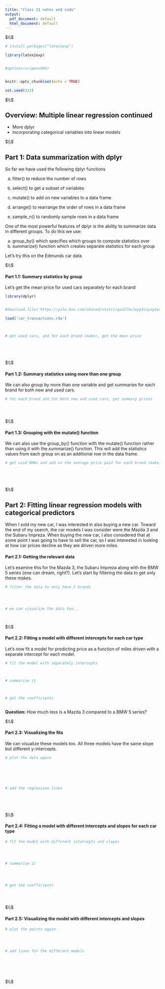 ```yaml
---
title: "Class 21 notes and code"
output:
  pdf_document: default
  html_document: default
---
```






$\\$





```r

# install.packages("latex2exp")

library(latex2exp)


#options(scipen=999)


knitr::opts_chunk$set(echo = TRUE)

set.seed(123)

```



$\\$




## Overview: Multiple linear regression continued



 * More dplyr
 * Incorporating categorical variables into linear models






$\\$







## Part 1: Data summarization with dplyr


So far we have used the following dplyr functions

a) filter() to reduce the number of rows

b) select() to get a subset of variables 

c) mutate() to add on new variables to a data frame

d) arrange() to rearrange the order of rows in a data frame

e) sample_n() to randomly sample rows in a data frame



One of the most powerful features of dplyr is the ability to summarize data in different groups. To do this we use:

a) group_by() which specifies which groups to compute statistics over
b) summarize() function which creates separate statistics for each group 


Let's try this on the Edmunds car data




$\\$





#### Part 1.1: Summary statistics by group


Let's get the mean price for used cars separately for each brand




```r


library(dplyr)


#download.file('https://yale.box.com/shared/static/gzu5lhulepp3zsyxptwxoeafpst1ccdv.rda', 'car_transactions.rda')

load('car_transactions.rda')



# get used cars, and for each brand (make), get the mean price 






```




$\\$






#### Part 1.2: Summary statistics using more than one group



We can also group by more than one variable and get summaries for each brand for both new and used cars. 


```r


# for each brand and for both new and used cars, get summary prices 





```







$\\$







#### Part 1.3: Grouping with the mutate() function


We can also use the group_by() function with the mutate() function rather than using it with the summarize() function. This will add the statistics values from each group on as an additional row in the data frame. 


```r


# get used BMWs and add on the average price paid for each brand (make)






```







$\\$








## Part 2: Fitting linear regression models with categorical predictors


When I sold my new car, I was interested in also buying a new car. Toward the end of my search, the car models I was consider were the Mazda 3 and the Subaru Impreza. When buying the new car, I also considered that at some point I was going to have to sell the car, so I was interested in looking at how car prices decline as they are driven more miles. 




#### Part 2.1: Getting the relevant data


Let's examine this for the Mazda 3, the Subaru Impreza along with the BMW 5 series (one can dream, right?). Let's start by filtering the data to get only these makes.



```r


# filter the data to only have 3 brands




# we can visualize the data too...




```







$\\$







#### Part 2.2: Fitting a model with different intercepts for each car type


Let's now fit a model for predicting price as a function of miles driven with a separate intercept for each model.


```r



# fit the model with separately intercepts



# summarize it



# get the coefficients



```





**Question:** How much less is a Mazda 3 compared to a BMW 5 series?







$\\$






#### Part 2.3: Visualizing the fits


We can visualize these models too. All three models have the same slope but different y-intercepts. 




```r



# plot the data again






# add the regression lines






```









$\\$







#### Part 2.4: Fitting a model with different intercepts and slopes for each car type


```r


# fit the model with different intercepts and slopes




# summarize it




# get the coefficients





```





$\\$





#### Part 2.5: Visualizing the model with different intercepts and slopes 



```r


# plot the points again




# add lines for the different models







```







$\\$
















